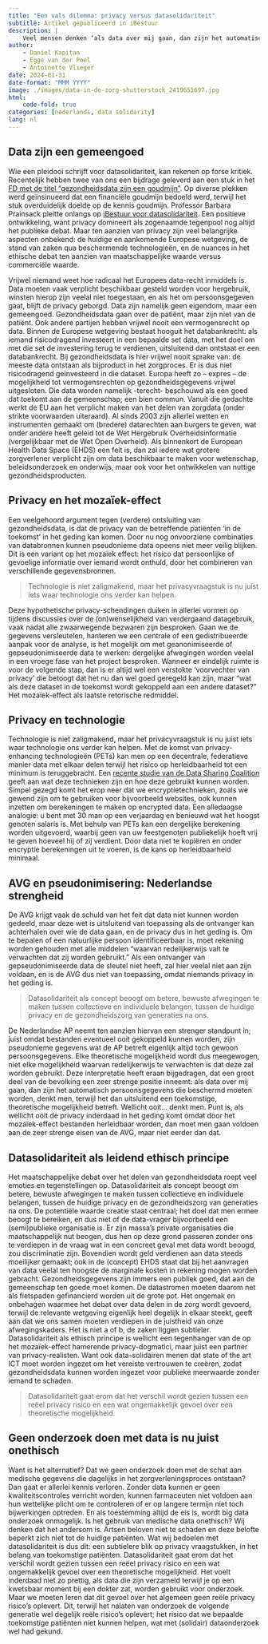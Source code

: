 ```yaml
---
title: "Een vals dilemma: privacy versus datasolidariteit" 
subtitle: Artikel gepubliceerd in iBestuur
description: |
    Veel mensen denken ‘als data over mij gaan, dan zijn het automatisch persoonsgegevens die beschermd moeten worden’. Data zijn geen eigendom, maar een gemeengoed. Gezondheidsdata gaan over de patiënt, maar zijn niet van de patiënt. Samen met Antoinette Vlieger en Egge van der Poel pleit ik voor datasolidariteit als concept waarmee bewuste afwegingen gemaakt worden tussen collectieve en individuele belangen, tussen de huidige privacy en de gezondheidszorg van generaties na ons. 
author:
    - Daniel Kapitan
    - Egge van der Poel
    - Antoinette Vlieger
date: 2024-01-31
date-format: "MMM YYYY"
image: ./images/data-in-de-zorg-shutterstock_2419651697.jpg
html:
    code-fold: true
categories: [nederlands, data solidarity]
lang: nl
---
```


## Data zijn een gemeengoed

Wie een pleidooi schrijft voor datasolidariteit, kan rekenen op forse  kritiek. Recentelijk hebben twee van ons een bijdrage geleverd aan een stuk in het [FD met de titel “gezondheidsdata zijn een goudmijn”](https://fd.nl/samenleving/1499700/gezondheidsdata-zijn-een-goudmijn-zijn-we-al-klaar-om-die-te-ontginnen). Op diverse plekken werd geïnsinueerd dat een financiële goudmijn bedoeld werd, terwijl het stuk overduidelijk doelde op de kennis goudmijn. Professor Barbara Prainsack pleitte onlangs op [iBestuur voor datasolidariteit](https://ibestuur.nl/artikel/een-nieuw-perspectief-op-datasolidariteit/). Een positieve ontwikkeling, want privacy domineert als zogenaamde tegenpool nog altijd het publieke debat. Maar ten aanzien van privacy  zijn veel belangrijke aspecten onbekend: de huidige en aankomende Europese wetgeving, de stand van zaken qua beschermende technologieën,  en de nuances in het ethische debat ten aanzien van maatschappelijke waarde versus commerciële waarde.

Vrijwel niemand weet hoe radicaal het Europees data-recht inmiddels is. Data moeten vaak verplicht beschikbaar gesteld worden voor hergebruik, winsten hierop zijn veelal niet toegestaan, en als het om persoonsgegeven gaat, blijft de privacy geborgd. Data zijn namelijk geen eigendom, maar een gemeengoed. Gezondheidsdata gaan over de patiënt, maar zijn niet van de patiënt. Ook andere partijen hebben vrijwel nooit een vermogensrecht op data. Binnen de Europese wetgeving bestaat hooguit het databankrecht: als iemand risicodragend investeert in een bepaalde set data, met het doel om met die set de investering terug te verdienen, uitsluitend dan ontstaat er een databankrecht. Bij gezondheidsdata is hier vrijwel nooit sprake van: de meeste data ontstaan als bijproduct in het zorgproces. Er is dus niet risicodragend geïnvesteerd in die dataset. Europa heeft zo – expres – de mogelijkheid tot vermogensrechten op gezondheidsgegevens vrijwel uitgesloten. Die data worden namelijk -terecht- beschouwd als een goed dat toekomt aan de gemeenschap; een bien commun. Vanuit die gedachte werkt de EU aan het verplicht maken van het delen van zorgdata (onder strikte voorwaarden uiteraard). Al sinds 2003 zijn allerlei wetten en instrumenten gemaakt om (bredere) datarechten aan burgers te geven, wat onder andere heeft geleid tot de Wet Hergebruik Overheidsinformatie (vergelijkbaar met de Wet Open Overheid). Als binnenkort de European Health Data Space (EHDS) een feit is, dan zal  iedere wat grotere zorgverlener verplicht zijn om data beschikbaar te maken voor wetenschap, beleidsonderzoek en onderwijs, maar ook voor het ontwikkelen van nuttige  gezondheidsproducten.

## Privacy en het mozaïek-effect
Een veelgehoord argument tegen (verdere) ontsluiting van gezondheidsdata, is dat de privacy van de betreffende patiënten ‘in de toekomst’ in het geding kan komen. Door nu nog onvoorziene combinaties van databronnen kunnen pseudonieme data opeens niet meer veilig blijken. Dit is een variant op het mozaïek effect: het risico dat persoonlijke of gevoelige informatie over iemand wordt onthuld, door het combineren van verschillende gegevensbronnen.

> Technologie is niet zaligmakend, maar het privacyvraagstuk is nu juist iets waar technologie ons verder kan helpen.

Deze hypothetische privacy-schendingen duiken in allerlei vormen op tijdens discussies over de (on)wenselijkheid van verdergaand datagebruik, vaak nadat alle zwaarwegende bezwaren zijn besproken. Gaan we de gegevens versleutelen, hanteren we een centrale of een gedistribueerde aanpak voor de analyse, is het mogelijk om met geanonimiseerde of gepseudonimiseerde data te werken: dergelijke afwegingen worden veelal in een vroege fase van het project besproken. Wanneer er eindelijk ruimte is voor de volgende stap, dan is er altijd wel een verstokte ‘voorvechter van privacy’ die betoogt dat het nu dan wel goed geregeld kan zijn, maar “wat als deze dataset in de toekomst wordt gekoppeld aan een andere dataset?” Het mozaïek-effect als laatste retorische redmiddel.

## Privacy en technologie

Technologie is niet zaligmakend, maar het privacyvraagstuk is nu juist iets waar technologie ons verder kan helpen. Met de komst van privacy-enhancing technologieën (PETs) kan men op een decentrale, federatieve manier data met elkaar delen terwijl het risico op herleidbaarheid tot een minimum is teruggebracht. Een [recente studie van de Data Sharing Coalition](https://coe-dsc.nl/whitepaper-on-the-benefits-of-privacy-enhancing-technologies-pets/) geeft aan wat deze technieken zijn en hoe deze gebruikt kunnen worden. Simpel gezegd komt het erop neer dat we encryptietechnieken, zoals we gewend zijn om te gebruiken voor bijvoorbeeld websites, ook kunnen inzetten om berekeningen te maken op encrypted data. Een alledaagse analogie: u bent met 30 man op een verjaardag en benieuwd wat het hoogst genoten salaris is. Met behulp van PETs kan een dergelijke berekening worden uitgevoerd, waarbij geen van uw feestgenoten publiekelijk hoeft vrij te geven hoeveel hij of zij verdient. Door data niet te kopiëren en onder encryptie berekeningen uit te voeren, is de kans op herleidbaarheid minimaal.

## AVG en pseudonimisering: Nederlandse strengheid

De AVG krijgt vaak de schuld van het feit dat data niet kunnen worden gedeeld, maar deze wet is uitsluitend van toepassing als de ontvanger kan achterhalen over wie de data gaan, en de privacy dus in het geding is. Om te bepalen of een natuurlijke persoon identificeerbaar is, moet rekening worden gehouden met alle middelen “waarvan redelijkerwijs valt te verwachten dat zij worden gebruikt.” Als een ontvanger van gepseudonimiseerde data de sleutel niet heeft, zal hier veelal niet aan zijn voldaan, en is de AVG dus niet van toepassing, omdat niemands privacy in het geding is.

> Datasolidariteit als concept beoogt om betere, bewuste  afwegingen te maken tussen collectieve en individuele belangen, tussen de huidige privacy en de gezondheidszorg van generaties na ons.

De Nederlandse AP neemt ten aanzien hiervan een strenger standpunt in; juist omdat bestanden eventueel ooit gekoppeld kunnen worden, zijn pseudonieme gegevens wat de AP betreft eigenlijk altijd toch gewoon persoonsgegevens. Elke theoretische mogelijkheid wordt dus meegewogen, niet elke mogelijkheid waarvan redelijkerwijs te verwachten is dat deze zal worden gebruikt. Deze interpretatie heeft eraan bijgedragen, dat een groot deel van de bevolking een zeer strenge positie inneemt: als data over mij gaan, dan zijn het automatisch persoonsgegevens die beschermd moeten worden, denkt men, terwijl het dan uitsluitend een toekomstige, theoretische mogelijkheid betreft. Wellicht ooit… denkt men. Punt is, als wellicht ooit de privacy inderdaad in het geding komt omdat door het mozaïek-effect bestanden herleidbaar worden, dan moet men gaan voldoen aan de zeer strenge eisen van de AVG, maar niet eerder dan dat.

## Datasolidariteit als leidend ethisch principe

Het maatschappelijke debat over het delen van gezondheidsdata roept veel emoties en tegenstellingen op. Datasolidariteit als concept beoogt om betere, bewuste afwegingen te maken tussen collectieve en individuele belangen, tussen de huidige privacy en de gezondheidszorg van generaties na ons. De potentiële waarde creatie staat centraal; het doel dat men ermee beoogt te bereiken, en  dus niet of de data-vrager bijvoorbeeld een (semi)publieke organisatie is. Er zijn massa’s private organisaties die maatschappelijk nut beogen, dus hen op deze grond passeren zonder ons te verdiepen in de vraag wat in een concreet geval met data wordt beoogd, zou discriminatie zijn. Bovendien wordt geld verdienen aan data steeds moeilijker gemaakt; ook in de (concept) EHDS staat dat bij het aanvragen van data veelal ten hoogste de marginale kosten in rekening mogen worden gebracht. Gezondheidsgegevens zijn immers een publiek goed, dat aan de gemeenschap ten goede moet komen. De datastromen moeten daarom net als fietspaden gefinancierd worden uit de grote pot. Het ongemak en onbehagen waarmee het debat over data delen in de zorg wordt gevoerd, terwijl de relevante wetgeving eigenlijk heel degelijk in elkaar steekt, geeft aan dat we ons samen moeten verdiepen in de juistheid van onze afwegingskaders. Het is niet a of b, de zaken liggen subtieler. Datasolidariteit als ethisch principe is wellicht een tegenhanger van de op het mozaïek-effect hamerende privacy-dogmatici, maar juist een partner van privacy-realisten. Want ook data-solidairen menen dat state of the art ICT moet worden ingezet om het vereiste vertrouwen te creëren, zodat gezondheidsdata kunnen worden ingezet voor publieke meerwaarde zonder iemand te schaden.

> Datasolidariteit gaat erom dat het verschil wordt gezien tussen een reëel privacy risico en een wat ongemakkelijk gevoel over een theoretische mogelijkheid.

## Geen onderzoek doen met data is nu juist onethisch

Want is het alternatief? Dat we geen onderzoek doen met de schat aan medische gegevens die dagelijks in het zorgverleningsproces ontstaan? Dan gaat er allerlei kennis verloren. Zonder data kunnen er geen kwaliteitscontroles verricht worden, kunnen farmaceuten niet voldoen aan hun wettelijke plicht om te controleren of er op langere termijn niet toch bijwerkingen optreden. En als toestemming altijd de eis is, wordt big data onderzoek onmogelijk. Is het gebruik van medische data onethisch? Wij denken dat het andersom is. Artsen beloven niet te schaden en deze belofte beperkt zich niet tot de huidige patiënten. Wat wij bedoelen met datasolidariteit is dus dit: een subtielere blik op privacy vraagstukken, in het belang van toekomstige patiënten. Datasolidariteit gaat erom dat het verschil wordt gezien tussen een reëel privacy risico en een wat ongemakkelijk gevoel over een theoretische mogelijkheid. Het voelt inderdaad niet zo prettig, als data die zijn verzameld terwijl je op een kwetsbaar moment bij een dokter zat, worden gebruikt voor onderzoek. Maar we moeten leren dat dit gevoel over het algemeen geen reële privacy risico’s oplevert. Dit, terwijl het nalaten van onderzoek de volgende generatie wel degelijk reële risico’s oplevert; het risico dat we bepaalde toekomstige patiënten niet kunnen helpen, wat met (solidair) dataonderzoek wel had gekund.
